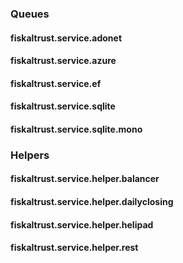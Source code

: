 ### Queues

#### fiskaltrust.service.adonet
#### fiskaltrust.service.azure
#### fiskaltrust.service.ef
#### fiskaltrust.service.sqlite
#### fiskaltrust.service.sqlite.mono

### Helpers

#### fiskaltrust.service.helper.balancer
#### fiskaltrust.service.helper.dailyclosing
#### fiskaltrust.service.helper.helipad
#### fiskaltrust.service.helper.rest